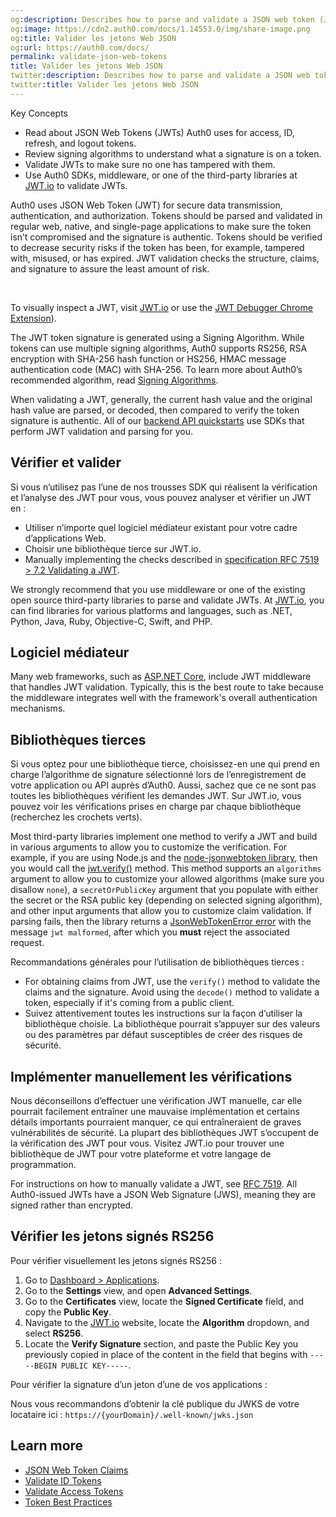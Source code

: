 ```yaml
---
og:description: Describes how to parse and validate a JSON web token (JWT).
og:image: https://cdn2.auth0.com/docs/1.14553.0/img/share-image.png
og:title: Valider les jetons Web JSON
og:url: https://auth0.com/docs/
permalink: validate-json-web-tokens
title: Valider les jetons Web JSON
twitter:description: Describes how to parse and validate a JSON web token (JWT).
twitter:title: Valider les jetons Web JSON
---
```


<Card title="Overview">

Key Concepts

* Read about JSON Web Tokens (JWTs) Auth0 uses for access, ID, refresh, and logout tokens.
* Review signing algorithms to understand what a signature is on a token.
* Validate JWTs to make sure no one has tampered with them.
* Use Auth0 SDKs, middleware, or one of the third-party libraries at [JWT.io](https://jwt.io/?_gl=1*arqbp6*rollup_ga*MTI5MzkwNDYxOC4xNjQ0MjUyMTYx*rollup_ga_F1G3E656YZ*MTY1MDA0NDA3Ni4xMjkuMS4xNjUwMDQ0MDg1LjUx&_ga=2.167965921.1971874740.1649687281-1293904618.1644252161#libraries-io) to validate JWTs.

</Card>

Auth0 uses <Tooltip tip="JSON Web Token (JWT): Standard ID Token format (and often Access Token format) used to represent claims securely between two parties." cta="View Glossary" href="/docs/glossary?term=JSON+Web+Token+%28JWT%29">JSON Web Token (JWT)</Tooltip> for secure data transmission, authentication, and authorization. Tokens should be parsed and validated in regular web, native, and single-page applications to make sure the token isn’t compromised and the signature is authentic. Tokens should be verified to decrease security risks if the token has been, for example, tampered with, misused, or has expired. <Tooltip tip="JSON Web Token (JWT): Standard ID Token format (and often Access Token format) used to represent claims securely between two parties." cta="View Glossary" href="/docs/glossary?term=JWT">JWT</Tooltip> validation checks the structure, claims, and signature to assure the least amount of risk.

﻿

<Callout icon="file-lines" color="#0EA5E9" iconType="regular">

To visually inspect a JWT, visit [JWT.io](https://jwt.io/) or use the [JWT Debugger Chrome Extension](https://chrome.google.com/webstore/detail/jwt-debugger/ppmmlchacdbknfphdeafcbmklcghghmd?hl=en)).

</Callout>

The JWT token signature is generated using a <Tooltip tip="Signing Algorithm: Algorithm used to digitally sign tokens to ensure the token has not been tampered with." cta="View Glossary" href="/docs/glossary?term=Signing+Algorithm">Signing Algorithm</Tooltip>. While tokens can use multiple <Tooltip tip="Signing Algorithm: Algorithm used to digitally sign tokens to ensure the token has not been tampered with." cta="View Glossary" href="/docs/glossary?term=signing+algorithms">signing algorithms</Tooltip>, Auth0 supports RS256, RSA encryption with SHA-256 hash function or HS256, HMAC message authentication code (MAC) with SHA-256. To learn more about Auth0’s recommended algorithm, read [Signing Algorithms](/docs/get-started/applications/signing-algorithms).

When validating a JWT, generally, the current hash value and the original hash value are parsed, or decoded, then compared to verify the token signature is authentic. All of our [backend API quickstarts](/docs/quickstart/backend) use SDKs that perform JWT validation and parsing for you.

## Vérifier et valider

Si vous n’utilisez pas l’une de nos trousses SDK qui réalisent la vérification et l’analyse des JWT pour vous, vous pouvez analyser et vérifier un JWT en :

* Utiliser n’importe quel logiciel médiateur existant pour votre cadre d’applications Web.
* Choisir une bibliothèque tierce sur JWT.io.
* Manually implementing the checks described in [specification RFC 7519 > 7.2 Validating a JWT](https://tools.ietf.org/html/rfc7519#section-7.2).

We strongly recommend that you use middleware or one of the existing open source third-party libraries to parse and validate JWTs. At [JWT.io](https://jwt.io/#libraries-io), you can find libraries for various platforms and languages, such as .NET, Python, Java, Ruby, Objective-C, Swift, and PHP.

## Logiciel médiateur

Many web frameworks, such as [ASP.NET Core](/docs/quickstart/backend/aspnet-core-webapi), include JWT middleware that handles JWT validation. Typically, this is the best route to take because the middleware integrates well with the framework's overall authentication mechanisms.

## Bibliothèques tierces

Si vous optez pour une bibliothèque tierce, choisissez-en une qui prend en charge l’algorithme de signature sélectionné lors de l’enregistrement de votre application ou API auprès d’Auth0. Aussi, sachez que ce ne sont pas toutes les bibliothèques vérifient les demandes JWT. Sur JWT.io, vous pouvez voir les vérifications prises en charge par chaque bibliothèque (recherchez les crochets verts).

Most third-party libraries implement one method to verify a JWT and build in various arguments to allow you to customize the verification. For example, if you are using Node.js and the [node-jsonwebtoken library](https://github.com/auth0/node-jsonwebtoken), then you would call the [jwt.verify()](https://github.com/auth0/node-jsonwebtoken#jwtverifytoken-secretorpublickey-options-callback) method. This method supports an `algorithms` argument to allow you to customize your allowed algorithms (make sure you disallow `none`), a `secretOrPublicKey` argument that you populate with either the secret or the RSA public key (depending on selected signing algorithm), and other input arguments that allow you to customize claim validation. If parsing fails, then the library returns a [JsonWebTokenError error](https://github.com/auth0/node-jsonwebtoken#jsonwebtokenerror) with the message `jwt malformed`, after which you **must** reject the associated request.

Recommandations générales pour l’utilisation de bibliothèques tierces :

* For obtaining claims from JWT, use the `verify()` method to validate the claims and the signature. Avoid using the `decode()` method to validate a token, especially if it's coming from a <Tooltip tip="Public Client: Client (application) that cannot hold credentials securely. Examples include a native desktop or mobile application and a JavaScript-based client-side web application (such as a single-page app (SPA))." cta="View Glossary" href="/docs/glossary?term=public+client">public client</Tooltip>.
* Suivez attentivement toutes les instructions sur la façon d’utiliser la bibliothèque choisie. La bibliothèque pourrait s’appuyer sur des valeurs ou des paramètres par défaut susceptibles de créer des risques de sécurité.

## Implémenter manuellement les vérifications

Nous déconseillons d’effectuer une vérification JWT manuelle, car elle pourrait facilement entraîner une mauvaise implémentation et certains détails importants pourraient manquer, ce qui entraîneraient de graves vulnérabilités de sécurité. La plupart des bibliothèques JWT s’occupent de la vérification des JWT pour vous. Visitez JWT.io pour trouver une bibliothèque de JWT pour votre plateforme et votre langage de programmation.

For instructions on how to manually validate a JWT, see [RFC 7519](https://tools.ietf.org/html/rfc7519#section-7.2). All Auth0-issued JWTs have a JSON Web Signature (JWS), meaning they are signed rather than encrypted.

## Vérifier les jetons signés RS256

Pour vérifier visuellement les jetons signés RS256 :

1. Go to [Dashboard > Applications](https://manage.auth0.com/#/applications).
2. Go to the **Settings** view, and open **Advanced Settings**.
3. Go to the **Certificates** view, locate the **Signed Certificate** field, and copy the **Public Key**.
4. Navigate to the [JWT.io](https://jwt.io/) website, locate the **Algorithm** dropdown, and select **RS256**.
5. Locate the **Verify Signature** section, and paste the Public Key you previously copied in place of the content in the field that begins with `-----BEGIN PUBLIC KEY-----`.

Pour vérifier la signature d’un jeton d’une de vos applications :

Nous vous recommandons d’obtenir la clé publique du JWKS de votre locataire ici :
`https://{yourDomain}/.well-known/jwks.json`

## Learn more

* [JSON Web Token Claims](/docs/secure/tokens/json-web-tokens/json-web-token-claims)
* [Validate ID Tokens](/docs/secure/tokens/id-tokens/validate-id-tokens)
* [Validate Access Tokens](/docs/secure/tokens/access-tokens/validate-access-tokens)
* [Token Best Practices](/docs/secure/tokens/token-best-practices)